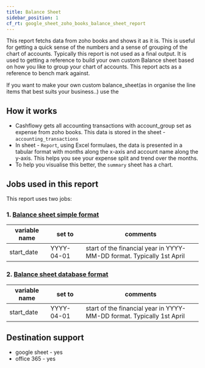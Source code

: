 ```yaml
---
title: Balance Sheet
sidebar_position: 1
cf_rt: google_sheet_zoho_books_balance_sheet_report
---
```


<Gsheet
  src="https://docs.google.com/spreadsheets/d/19TG5W3gIIymhdMr9k1UMgWZ0iZsAh63ixi6MRoCxjIc/edit#gid=0"
  type="report"
/>


This report fetchs data from zoho books and shows it as it is. This is useful for getting a quick sense of the numbers and a sense of grouping of the chart of accounts. Typically this report is not used as a final output. It is used to getting a reference to build your own custom Balance sheet based on how you like to group your chart of accounts. This report acts as a reference to bench mark against. 

If you want to make your own custom balance_sheet(as in organise the line items that best suits your business..) use the 

<AddReport
  template={frontMatter.cf_rt}
/>


## How it works 
- Cashflowy gets all accounting transactions with account_group set as expense from zoho books. This data is stored in the sheet - `accounting_transactions`
- In sheet - `Report`, using Excel formulaes, the data is presented in a tabular format with months along the x-axis and account name along the y-axis. This helps you see your expense split and trend over the months. 
- To help you visualise this better, the `summary` sheet has a chart.  


## Jobs used in this report
This report uses two jobs:
### 1. [ Balance sheet simple format](/library/jobs/zoho_books/fetch_balance_sheet/report)
| variable name | set to | comments|
| --- | --- | --- | 
| start_date| YYYY-04-01 | start of the financial year in YYYY-MM-DD format. Typically 1st April |

### 2. [ Balance sheet database format](/library/jobs/zoho_books/fetch_balance_sheet/raw_data)

| variable name | set to | comments|
| --- | --- | --- | 
| start_date| YYYY-04-01 | start of the financial year in YYYY-MM-DD format. Typically 1st April |


## Destination support 
- google sheet - yes
- office 365 - yes
